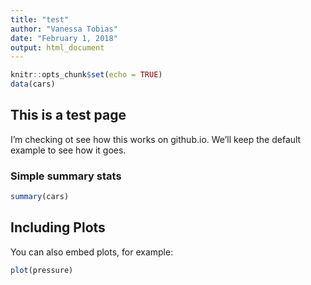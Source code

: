 ```yaml
---
title: "test"
author: "Vanessa Tobias"
date: "February 1, 2018"
output: html_document
---
```


```r
knitr::opts_chunk$set(echo = TRUE)
data(cars)
```

## This is a test page

I'm checking ot see how this works on github.io. 
We'll keep the default example to see how it goes.

### Simple summary stats

```r
summary(cars)
```

## Including Plots

You can also embed plots, for example:

```r
plot(pressure)
```


